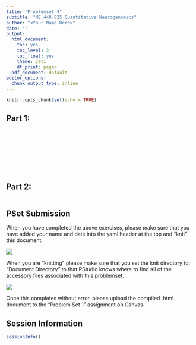 ```yaml
---
title: "Problemset 4"
subtitle: "ME.440.825 Quantitative Neurogenomics"
author: "<Your Name Here>"
date: ''
output:
  html_document:
    toc: yes
    toc_level: 3
    toc_float: yes
    theme: yeti
    df_print: paged
  pdf_document: default
editor_options:
  chunk_output_type: inline
---
```


```r
knitr::opts_chunk$set(echo = TRUE)
```

## Part 1: 


```bash

```



```bash

```



```bash

```



```bash

```



```bash
 
```



```bash

```



```bash

```



```bash

```



```bash

```

## Part 2: 

```r

```


## PSet Submission

When you have completed the above exercises, please make sure that you have added your name and date into the yaml header at the top and "knit" this document.

![](images/paste-70D156D7.png)

When you are "knitting" please make sure that you set the knit directory to: "Document Directory" to that RStudio knows where to find all of the accessory files associated with this problemset.

![](images/paste-5760B0D6.png)

Once this completes without error, please upload the compiled .html document to the "Problem Set 1" assignment on Canvas.

## Session Information
```r
sessionInfo()
```
